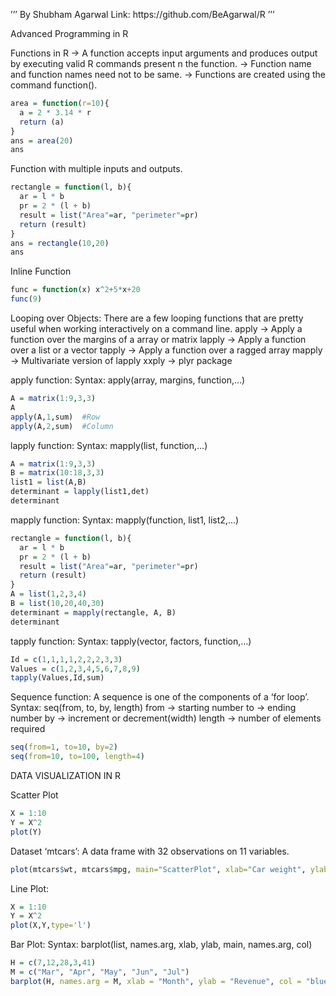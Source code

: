 ''' By Shubham Agarwal
    Link: https://github.com/BeAgarwal/R '''
    
Advanced Programming in R

Functions in R
-> A function accepts input arguments and produces output by executing valid R commands present n the function.
-> Function name and function names need not to be same.
-> Functions are created using the command function().

```r
area = function(r=10){
  a = 2 * 3.14 * r
  return (a)
}
ans = area(20)
ans
```

Function with multiple inputs and outputs.
```r
rectangle = function(l, b){
  ar = l * b
  pr = 2 * (l + b)
  result = list("Area"=ar, "perimeter"=pr)
  return (result)
}
ans = rectangle(10,20)
ans
```

Inline Function
```r
func = function(x) x^2+5*x+20
func(9)
```

Looping over Objects:
There are a few looping functions that are pretty useful when working interactively on a command line.
apply -> Apply a function over the margins of a array or matrix
lapply -> Apply a function over a list or a vector
tapply -> Apply a function over a ragged array
mapply -> Multivariate version of lapply
xxply -> plyr package

apply function:
Syntax: apply(array, margins, function,...)
```r
A = matrix(1:9,3,3)
A
apply(A,1,sum)  #Row
apply(A,2,sum)  #Column
```

lapply function:
Syntax: mapply(list, function,...)
```r
A = matrix(1:9,3,3)
B = matrix(10:18,3,3)
list1 = list(A,B)
determinant = lapply(list1,det)
determinant
```

mapply function:
Syntax: mapply(function, list1, list2,...)
```r
rectangle = function(l, b){
  ar = l * b
  pr = 2 * (l + b)
  result = list("Area"=ar, "perimeter"=pr)
  return (result)
}
A = list(1,2,3,4)
B = list(10,20,40,30)
determinant = mapply(rectangle, A, B)
determinant
```

tapply function:
Syntax: tapply(vector, factors, function,...)
```r
Id = c(1,1,1,1,2,2,2,3,3)
Values = c(1,2,3,4,5,6,7,8,9)
tapply(Values,Id,sum)  
```

Sequence function:
A sequence is one of the components of a 'for loop'.
Syntax: seq(from, to, by, length)
from -> starting number
to -> ending number
by -> increment or decrement(width)
length -> number of elements required

```r
seq(from=1, to=10, by=2)
seq(from=10, to=100, length=4)
```

DATA VISUALIZATION IN R

Scatter Plot
```r
X = 1:10
Y = X^2
plot(Y)
```

Dataset 'mtcars': A data frame with 32 observations on 11 variables.

```r
plot(mtcars$wt, mtcars$mpg, main="ScatterPlot", xlab="Car weight", ylab="Miles per Gallon", pch=19)
```

Line Plot:
```r
X = 1:10
Y = X^2
plot(X,Y,type='l')
```

Bar Plot:
Syntax: barplot(list, names.arg, xlab, ylab, main, names.arg, col)
```r
H = c(7,12,28,3,41)
M = c("Mar", "Apr", "May", "Jun", "Jul")
barplot(H, names.arg = M, xlab = "Month", ylab = "Revenue", col = "blue", main = "Revenue chart", border = "blue")
```


